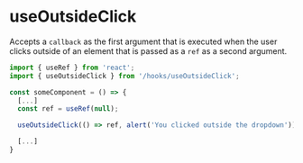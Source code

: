 # useOutsideClick

Accepts a `callback` as the first argument that is executed when the user clicks outside of an element that is passed as a `ref`
as a second argument.

```javascript
import { useRef } from 'react';
import { useOutsideClick } from '/hooks/useOutsideClick';

const someComponent = () => {
  [...]
  const ref = useRef(null);

  useOutsideClick(() => ref, alert('You clicked outside the dropdown'));

  [...]
}
```